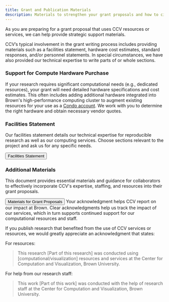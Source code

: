 ```yaml
---
title: Grant and Publication Materials
description: Materials to strengthen your grant proposals and how to cite CCV in your publications
---
```


<ContentSection title="Grant Proposal Materials for CCV Collaborators">
  As you are preparing for a grant proposal that uses CCV resources or services, we can help provide strategic support 
  materials. 
  
  CCV’s typical involvement in the grant writing process includes providing materials such as a facilities statement, 
  hardware cost estimates, standard responses, and/or personnel statements. In special circumstances, we have also 
  provided our technical expertise to write parts of or whole sections.
  
  ### Support for Compute Hardware Purchase

  If your research requires significant computational needs (e.g., dedicated resources), your grant will need detailed 
  hardware specifications and cost estimates. This often includes adding additional hardware integrated into Brown's 
  high-performance computing cluster to augment existing resources for your use as a [Condo account](https://docs.ccv.brown.edu/oscar/account-types#condo). 
  We work with you to determine the right hardware and obtain necessary vendor quotes.
  
  ### Facilities Statement

  Our facilities statement details our technical expertise for reproducible research as well as our computing services. Choose sections relevant to the project and ask us for any specific needs. 

  <Button  variant="secondary_filled" href="https://docs.google.com/document/d/1anrhAU6iQxAo-KzNKeiDgLd-ZiC3UsuoRAZUKOBRLB4/edit?usp=sharing">
    Facilities Statement
  </Button>

  ### Additional Materials

  This document provides essential materials and guidance for collaborators to effectively incorporate CCV's expertise, staffing, and resources into their grant proposals.

  <Button  variant="secondary_filled" href="https://docs.google.com/document/d/1GFG9NYSh0pAQuI1n4Hba1-jC_-2ySQ6uzXltc_khnig/edit?usp=sharing">
    Materials for Grant Proposals
  </Button>
</ContentSection>

<ContentSection title="Acknowledgment Statement">
  Your acknowledgment helps CCV report on our impact at Brown. Clear acknowledgments help us track the impact of our services, which in turn supports continued support for our computational resources and staff.

  If you publish research that benefited from the use of CCV services or resources, we would greatly appreciate an acknowledgment that states:

  For resources:

  > This research [Part of this research] was conducted using [computational/visualization] resources and services at the Center for Computation and Visualization, Brown University.

  For help from our research staff:

  > This work [Part of this work] was conducted with the help of research staff at the Center for Computation and Visualization, Brown University.  
</ContentSection>